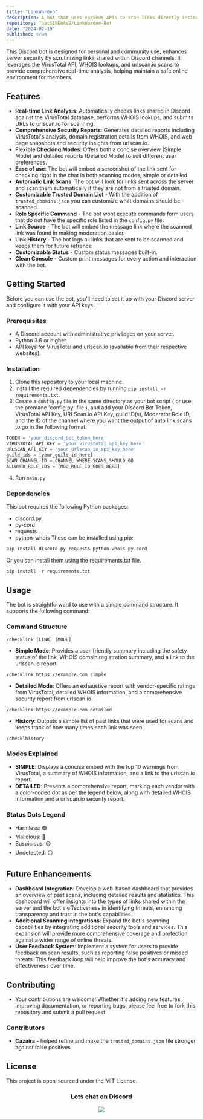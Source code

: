 ```yaml
---
title: "LinkWarden"
description: A bot that uses various APIs to scan links directly inside any discord server automatically
repository: ThatSINEWAVE/LinkWarden-Bot
date: "2024-02-19"
published: true
---
```


This Discord bot is designed for personal and community use, enhances server security by scrutinizing links shared within Discord channels. It leverages the VirusTotal API, WHOIS lookups, and urlscan.io scans to provide comprehensive real-time analysis, helping maintain a safe online environment for members.

## Features

- **Real-time Link Analysis**: Automatically checks links shared in Discord against the VirusTotal database, performs WHOIS lookups, and submits URLs to urlscan.io for scanning.
- **Comprehensive Security Reports**: Generates detailed reports including VirusTotal's analysis, domain registration details from WHOIS, and web page snapshots and security insights from urlscan.io.
- **Flexible Checking Modes**: Offers both a concise overview (Simple Mode) and detailed reports (Detailed Mode) to suit different user preferences.
- **Ease of use**: The bot will embed a screenshot of the link sent for checking right in the chat in both scanning modes, simple or detailed.
- **Automatic Link Scans**: The bot will look for links sent across the server and scan them automatically if they are not from a trusted domain.
- **Customizable Trusted Domain List** - With the addition of `trusted_domains.json` you can customize what domains should be scanned.
- **Role Specific Command** - The bot wont execute commands form users that do not have the specific role listed in the `config.py` file.
- **Link Source** - The bot will embed the message link where the scanned link was found in making moderation easier.
- **Link History** - The bot logs all links that are sent to be scanned and keeps them for future refrence
- **Customizable Status** - Custom status messages built-in.
- **Clean Console** - Custom print messages for every action and interaction with the bot.

## Getting Started

Before you can use the bot, you'll need to set it up with your Discord server and configure it with your API keys.

### Prerequisites

- A Discord account with administrative privileges on your server.
- Python 3.6 or higher.
- API keys for VirusTotal and urlscan.io (available from their respective websites).

### Installation

1. Clone this repository to your local machine.
2. Install the required dependencies by running `pip install -r requirements.txt`.
3. Create a `config.py` file in the same directory as your bot script ( or use the premade 'config.py' file ), and add your Discord Bot Token, VirusTotal API Key, URLScan.io API Key, guild ID(s), Moderator Role ID, and the ID of the channel where you want the output of auto link scans to go in the following format:

```python
TOKEN = 'your_discord_bot_token_here'
VIRUSTOTAL_API_KEY = 'your_virustotal_api_key_here'
URLSCAN_API_KEY = 'your_urlscan_io_api_key_here'
guild_ids = [your_guild_id_here]
SCAN_CHANNEL_ID = CHANNEL_WHERE_SCANS_SHOULD_GO
ALLOWED_ROLE_IDS = [MOD_ROLE_ID_GOES_HERE]
```
4. Run `main.py`

### Dependencies

This bot requires the following Python packages:
- discord.py
- py-cord
- requests
- python-whois
These can be installed using pip:

```python
pip install discord.py requests python-whois py-cord
```

Or you can install them using the requirements.txt file.

```python
pip install -r requirements.txt
```
## Usage

The bot is straightforward to use with a simple command structure. It supports the following command:

### Command Structure

`/checklink [LINK] [MODE]`

- **Simple Mode**: Provides a user-friendly summary including the safety status of the link, WHOIS domain registration summary, and a link to the urlscan.io report.

`/checklink https://example.com simple`

- **Detailed Mode**: Offers an exhaustive report with vendor-specific ratings from VirusTotal, detailed WHOIS information, and a comprehensive security report from urlscan.io.

`/checklink https://example.com detailed`

- **History**: Outputs a simple list of past links that were used for scans and keeps track of how many times each link was seen.

`/checklhistory`

### Modes Explained
- **SIMPLE**: Displays a concise embed with the top 10 warnings from VirusTotal, a summary of WHOIS information, and a link to the urlscan.io report.
- **DETAILED**: Presents a comprehensive report, marking each vendor with a color-coded dot as per the legend below, along with detailed WHOIS information and a urlscan.io security report.

### Status Dots Legend

- Harmless: 🟢
- Malicious: 🔴
- Suspicious: 🟡
- Undetected: ⚪

## Future Enhancements

- **Dashboard Integration**: Develop a web-based dashboard that provides an overview of past scans, including detailed results and statistics. This dashboard will offer insights into the types of links shared within the server and the bot's effectiveness in identifying threats, enhancing transparency and trust in the bot's capabilities.
- **Additional Scanning Integrations**: Expand the bot's scanning capabilities by integrating additional security tools and services. This expansion will provide more comprehensive coverage and protection against a wider range of online threats.
- **User Feedback System**: Implement a system for users to provide feedback on scan results, such as reporting false positives or missed threats. This feedback loop will help improve the bot's accuracy and effectiveness over time.

## Contributing

- Your contributions are welcome! Whether it's adding new features, improving documentation, or reporting bugs, please feel free to fork this repository and submit a pull request.

### Contributors

- **Cazaira** - helped refine and make the `trusted_domains.json` file stronger against false positives

## License

This project is open-sourced under the MIT License.

<div align="center">

### Lets chat on Discord

[![](https://dcbadge.vercel.app/api/server/zjjKSV8wFf)](https://discord.gg/zjjKSV8wFf)

</div>